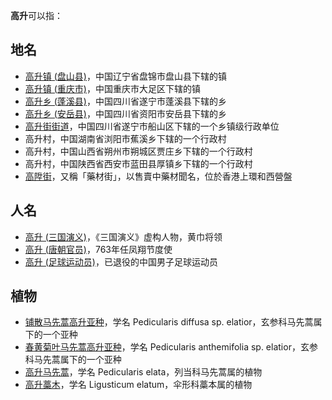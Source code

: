 '''高升'''可以指：

== 地名 ==
* [[高升镇_(盘山县)|高升镇 (盘山县)]]，中国辽宁省盘锦市盘山县下辖的镇
* [[高升镇_(重庆市)|高升镇 (重庆市)]]，中国重庆市大足区下辖的镇
* [[高升乡_(蓬溪县)|高升乡 (蓬溪县)]]，中国四川省遂宁市蓬溪县下辖的乡
* [[高升乡_(安岳县)|高升乡 (安岳县)]]，中国四川省资阳市安岳县下辖的乡
* [[高升街街道|高升街街道]]，中国四川省遂宁市船山区下辖的一个乡镇级行政单位
* 高升村，中国湖南省浏阳市蕉溪乡下辖的一个行政村
* 高升村，中国山西省朔州市朔城区贾庄乡下辖的一个行政村
* 高升村，中国陕西省西安市蓝田县厚镇乡下辖的一个行政村
* [[高陞街|高陞街]]，又稱「藥材街」，以售賣中藥材聞名，位於香港上環和西營盤

== 人名 ==
* [[高升_(三国演义)|高升 (三国演义)]]，《三国演义》虚构人物，黄巾将领
* [[高升_(唐朝官员)|高升 (唐朝官员)]]，763年任凤翔节度使
* [[高升_(足球运动员)|高升 (足球运动员)]]，已退役的中国男子足球运动员

== 植物 ==
* [[铺散马先蒿高升亚种|铺散马先蒿高升亚种]]，学名 Pedicularis diffusa sp. elatior，玄参科马先蒿属下的一个亚种
* [[春黄菊叶马先蒿高升亚种|春黄菊叶马先蒿高升亚种]]，学名 Pedicularis anthemifolia sp. elatior，玄参科马先蒿属下的一个亚种
* [[高升马先蒿|高升马先蒿]]，学名 Pedicularis elata，列当科马先蒿属的植物
* [[高升藁木|高升藁木]]，学名 Ligusticum elatum，伞形科藁本属的植物

{{disambig|cat=二字消歧义}}